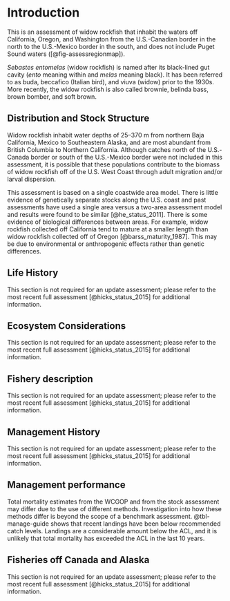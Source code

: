 # Introduction

This is an assessment of widow rockfish that inhabit the waters off California, Oregon, and Washington from the U.S.-Canadian border in the north to the U.S.-Mexico border in the south, and does not include Puget Sound waters ([@fig-assessregionmap]).

*Sebastes entomelas* (widow rockfish) is named after its black-lined gut cavity (*ento* meaning within and *melas* meaning black). It has been referred to as buda, beccafico (Italian bird), and viuva (widow) prior to the 1930s. More recently, the widow rockfish is also called brownie, belinda bass, brown bomber, and soft brown.

<!--  This assessment represents a thorough reconsideration of the data, data preparation, and model structure for assessing widow rockfish, including reinvestigations of recent and historical catches (including discards), length and age data, and fleet structure. --> 

## Distribution and Stock Structure

Widow rockfish inhabit water depths of 25–370 m from northern Baja California, Mexico to Southeastern Alaska, and are most abundant from British Columbia to Northern California. Although catches north of the U.S.-Canada border or south of the U.S.-Mexico border were not included in this assessment, it is possible that these populations contribute to the biomass of widow rockfish off of the U.S. West Coast through adult migration and/or larval dispersion.

This assessment is based on a single coastwide area model. There is little evidence of genetically separate stocks along the U.S. coast and past assessments have used a single area versus a two-area assessment model and results were found to be similar [@he_status_2011]. There is some evidence of biological differences between areas. For example, widow rockfish collected off California tend to mature at a smaller length than widow rockfish collected off of Oregon [@barss_maturity_1987]. This may be due to environmental or anthropogenic effects rather than genetic differences. 

## Life History

<!-- widow rockfish are a typical for West Coast rockfish species because they form dense midwater aggregations at night, which were largely undetected until the late 1970s. They are typically found over high relief strata and near cobblestone. The diet of widow rockfish is dominated by species that comprise the deep scattering layers, including salps, myctophids, *Sergestes similis* (a caridean shrimp), and euphausiids [@adams_diet_1987].

widow rockfish are ovoviviparous with gestation lasting from 1 to 3 months. Parturition occurs earlier in southern latitudes (December-March off California) than in northern latitudes (April in British Columbia) and occur once a year [@barss_maturity_1987]. Estimates of fecundity of widow rockfish range from 95,375 oocytes at 33 cm to 1,113,000 oocytes at 52 cm [@boehlert_fecundity_1982].

There is little information regarding the movement of widow rockfish. Past assessments have assumed a two-area model because of differences in growth and maturity (see [@he_status_2011]). However, using recent observations from the NWFSC shelf/slope survey to follow two separate cohorts through time and space suggests that widow rockfish may recruit in the south and disperse northward as they age (@fig-assess-map). Spatial recruitment and movement patterns of widow rockfish are uncertain and much more investigation and sampling is needed to fully understand them. --> 

This section is not required for an update assessment; please refer to the most recent full assessment [@hicks_status_2015] for additional information.

## Ecosystem Considerations

This section is not required for an update assessment; please refer to the most recent full assessment [@hicks_status_2015] for additional information.

## Fishery description

<!-- widow rockfish were lightly exploited by bottom trawl and hook-and-line gears prior to the 1980s. After many attempts to start trawl fisheries off the west coast of the United States in the late 1800s, the availability of otter trawl nets and the diesel engine in the mid-1920s helped trawl fisheries expand [@douglas_species_1998]. The trawl fisheries really became established during World War II when demand increased for shark livers and bottomfish. A mink food fishery also developed during World War II [@jones_oregon_1960]. Foreign fleets began fishing for rockfish in the mid-1960s until the EEZ was implemented in 1977 [@rogers_species_2003]. Longline catches of widow rockfish are present from the turn of the century and continue in recent years, mainly from fisheries targeting sablefish and halibut.

In the late 1960s and early 1970s, it is reported that foreign fishing vessels caught large numbers of widow rockfish [@rogers_species_2003]. In the late 1970s a domestic midwater trawl fishery began developing off of Oregon when it was realized that widow rockfish form dense aggregations at night [@gunderson_great_1984]. The fishery expanded very quickly, with landings from trawl, net, and hook-and-line gears increasing more than 20 times by the early 1980s (Table 1). As early as 1982, trip limits were imposed to keep catches below recommended annual levels (Table 3). Trip limits became more restrictive over the years until widow rockfish was declared overfished in 2001. In 2002, harvest guidelines were greatly reduced and over the last decade have been small, although increasing since 2004 (Table 4).

Historical discarding practices are not well known, but it is believed that little discarding occurred prior to management restrictions. With the introduction of trip limits, limited data from the mid-1980s show occasional very high discard rates of widow rockfish from tows that occurred near the end of a trip.

More detailed information of the fisheries in each state is given in Section 2.2.1 where the reconstructed landings are discussed. -->

This section is not required for an update assessment; please refer to the most recent full assessment [@hicks_status_2015] for additional information.

## Management History 

<!-- Widow rockfish has been a small large component of groundfish fisheries since the late 1970s. The landings of widow rockfish have been historically governed by harvest guidelines and trip limits, while recently management is imposed with total catch harvest limits in the form of overfishing limits (OFLs), acceptable biological catches (ABCs), and annual catch limits (ACLs). A trawl rationalization program, consisting of an individual fishing quota (IFQ) or catch shares system was implemented in 2011 for the limited entry trawl fleet targeting non-whiting groundfish, including widow rockfish, and the trawl fleet targeting and delivering whiting to shore-based processors. The limited entry at-sea trawl sectors (motherships and catch-processors) that target whiting and process at sea are managed in a system of harvest cooperatives.

Limits on widow rockfish were first established in 1982 (Table 3). These were implemented as trip limits and cumulative landing limits that were first imposed by trip, then week, then every 2 weeks, month, 2 months, and eventually into periods. In many years, the trip limits on widow rockfish were significantly reduced at the end of the year to avoid exceeding the harvest recommendations. Some important years were 1985 when trip limits were reduced to 30,000 pounds once per week or 60,000 pounds once every 2 weeks, 1990 when trip limits were reduced to 15,000 or 25,000 pounds every one or two weeks, respectively, 1998 when a 25,000 pound cumulative limit per two-month period was implemented, and 2011 when catch shares was implemented.

A sorting requirement was implemented for widow rockfish in the early 1980s with California beginning in 1982, Oregon in 1984, and Washington in 1988. Some important events that could affect fishery selectivity are the gear restrictions implemented in 2000, implementation of Rockfish Conservation Areas (RCA’s) in 2002, seasonal changes to the RCA’s in 2007, and the beginning of catch shares in 2011.

Table 4 shows that recent landings have been below recommended catch levels. Landings are a considerable amount below the ACL, and it is unlikely that total mortality has exceeded the ACL in the last 10 years.-->

This section is not required for an update assessment; please refer to the most recent full assessment [@hicks_status_2015] for additional information.


## Management performance

<!--Management performance, including a table or tables comparing Overfishing Limit (OFL), Acceptable Biological Catch (ABC), Annual Catch Limit (ACL), landings, and catch (i.e., landings plus discard) for each area and year. Groundfish assessments that estimate dead discarded catch must include a disclaimer noting that total mortality estimates from the WCGOP and from the stock assessment may differ due to the use of different methods. Investigation into how these methods differ is beyond the scope of a benchmark assessment. The rationale for modeling discard mortality can also be provided. This should be included in all update assessments.
-->

Total mortality estimates from the WCGOP and from the stock assessment may differ due to the use of different methods. Investigation into how these methods differ is beyond the scope of a benchmark assessment. @tbl-manage-guide shows that recent landings have been below recommended catch levels. Landings are a considerable amount below the ACL, and it is unlikely that total mortality has exceeded the ACL in the last 10 years.

## Fisheries off Canada and Alaska

This section is not required for an update assessment; please refer to the most recent full assessment [@hicks_status_2015] for additional information.

<!-- widow rockfish are distributed throughout Canada and Southeast Alaska and are commonly caught in trawl and hook-and-line fisheries. However, the landings from the fisheries in these areas are estimated to harvest widow rockfish at much smaller rate than has been observed off California, Oregon, and Washington mostly due to lower abundance of widow rockfish, but also partly due to precautionary behavior of Canadian managers after the large catches followed by management restrictions and concerns of the U.S. fishery in the early 1980s. -->

<!-- Alaska formed the “Other Rockfish” complex in 2012 from the combination of Other Slope Rockfish and the widow and Yellowtail Rockfishes from the Pelagic Shelf Rockfish category. This new complex includes 18 species and widow rockfish are a small proportion of the catch (less than 5%). Total biomass estimates are provided by the Gulf of Alaska (GOA) triennial/biennial trawl survey. ABC’s and OFL’s were set for the Other Rockfish Complex and component species in 2013 with a recommended OFL in 2014 of 5,347 mt for the complex. widow rockfish comprise a small part of this complex in Alaska. -->

<!-- The fishery for widow rockfish in British Columbia, Canada started in 1986 although some very small landings occurred in the mid-1970s. Landings peaked at about 4,500 mt in 1990 and were around 2,000 mt throughout the 1990s [dfo_widow_1999]. Most landings occurred in a midwater trawl fishery, but there have also been reports of “nuisance catches in the salmon troll fishery”. An assessment of widow rockfish in Canada was completed in 1998 [@stanley_shelf_1999] as part of a shelf rockfish complex. Additional research has since been done on the estimation of biomass of particular aggregations of widow rockfish [@stanley_estimation_2000], but no formal assessment has been done since. -->
